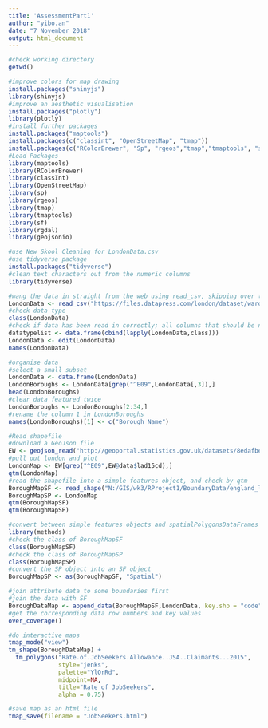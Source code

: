 ---
title: 'AssessmentPart1'
author: "yibo.an"
date: "7 November 2018"
output: html_document
---

```{r}

#check working directory
getwd()

#improve colors for map drawing
install.packages("shinyjs")
library(shinyjs)
#improve an aesthetic visualisation
install.packages("plotly")
library(plotly)
#install further packages
install.packages("maptools")
install.packages(c("classint", "OpenStreetMap", "tmap"))
install.packages(c("RColorBrewer", "Sp", "rgeos","tmap","tmaptools", "sf", "downloader", "rgdal", "geojsonio"))
#Load Packages
library(maptools)
library(RColorBrewer)
library(classInt)
library(OpenStreetMap)
library(sp)
library(rgeos)
library(tmap)
library(tmaptools)
library(sf)
library(rgdal)
library(geojsonio)

#use New Skool Cleaning for LondonData.csv
#use tidyverse package
install.packages("tidyverse")
#clean text characters out from the numeric columns
library(tidyverse)

#wang the data in straight from the web using read_csv, skipping over the 'n/a'
LondonData <- read_csv("https://files.datapress.com/london/dataset/ward-profiles-and-atlas/2015-09-24T14:21:24/ward-profiles-excel-version.csv", na = "n/a")
#check data type
class(LondonData)
#check if data has been read in correctly; all columns that should be numbers are read in as numeric
datatypelist <- data.frame(cbind(lapply(LondonData,class)))
LondonData <- edit(LondonData)
names(LondonData)

#organise data
#select a small subset
LondonData <- data.frame(LondonData)
LondonBoroughs <- LondonData[grep("^E09",LondonData[,3]),]
head(LondonBoroughs)
#clear data featured twice
LondonBoroughs <- LondonBoroughs[2:34,]
#rename the column 1 in LondonBoroughs
names(LondonBoroughs)[1] <- c("Borough Name")

#Read shapefile
#download a GeoJson file
EW <- geojson_read("http://geoportal.statistics.gov.uk/datasets/8edafbe3276d4b56aec60991cbddda50_2.geojson", what = "sp")
#pull out london and plot
LondonMap <- EW[grep("^E09",EW@data$lad15cd),]
qtm(LondonMap)
#read the shapefile into a simple features object, and check by qtm
BoroughMapSF <- read_shape("N:/GIS/wk3/RProject1/BoundaryData/england_lad_2011.shp", as.sf = TRUE)
BoroughMapSP <- LondonMap
qtm(BoroughMapSF)
qtm(BoroughMapSP)

#convert between simple features objects and spatialPolygonsDataFrames
library(methods)
#check the class of BoroughMapSF
class(BoroughMapSF)
#check the class of BoroughMapSP
class(BoroughMapSP)
#convert the SP object into an SF object
BoroughMapSP <- as(BoroughMapSF, "Spatial")

#join attribute data to some boundaries first
#join the data with SF
BoroughDataMap <- append_data(BoroughMapSF,LondonData, key.shp = "code", key.data = "New.code", ignore.duplicates = TRUE)
#get the corresponding data row numbers and key values
over_coverage()

#do interactive maps
tmap_mode("view")
tm_shape(BoroughDataMap) +
  tm_polygons("Rate.of.JobSeekers.Allowance..JSA..Claimants...2015",
              style="jenks",
              palette="YlOrRd",
              midpoint=NA,
              title="Rate of JobSeekers",
              alpha = 0.75)

#save map as an html file
tmap_save(filename = "JobSeekers.html")

```

